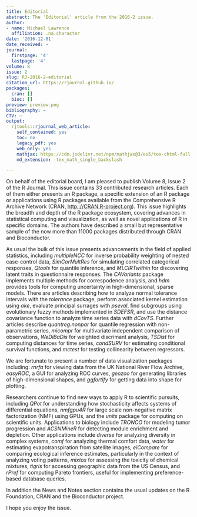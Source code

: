 ```yaml
---
title: Editorial
abstract: The 'Editorial' article from the 2016-2 issue.
author:
- name: Michael Lawrence
  affiliation: .na.character
date: '2016-12-01'
date_received: ~
journal:
  firstpage: '4'
  lastpage: '4'
volume: 8
issue: 2
slug: RJ-2016-2-editorial
citation_url: https://rjournal.github.io/
packages:
  cran: []
  bioc: []
preview: preview.png
bibliography: ~
CTV: ~
output:
  rjtools::rjournal_web_article:
    self_contained: yes
    toc: no
    legacy_pdf: yes
    web_only: yes
    mathjax: https://cdn.jsdelivr.net/npm/mathjax@3/es5/tex-chtml-full.js
    md_extension: -tex_math_single_backslash

---
```


::: article
On behalf of the editorial board, I am pleased to publish Volume 8,
Issue 2 of the R Journal. This issue contains 33 contributed research
articles. Each of them either presents an R package, a specific
extension of an R package or applications using R packages available
from the Comprehensive R Archive Network (CRAN,
<http:://CRAN.R-project.org>). This issue highlights the breadth and
depth of the R package ecosystem, covering advances in statistical
computing and visualization, as well as novel applications of R in
specific domains. The authors have described a small but representative
sample of the now more than 11000 packages distributed through CRAN and
Bioconductor.

As usual the bulk of this issue presents advancements in the field of
applied statistics, including *multipleNCC* for inverse probability
weighting of nested case-control data, *SimCorMultRes* for simulating
correlated categorical responses, *Qtools* for quantile inference, and
*MLCIRTwithin* for discovering latent traits in questionnaire responses.
The *CAVariants* package implements multiple methods for correspodence
analysis, and *hdm* provides tools for computing uncertainty in
high-dimensional, sparse models. There are articles describing how to
analyze normal tolerance intervals with the *tolerance* package, perform
associated kernel estimation using *ake*, evaluate principal surrages
with *pseval*, find subgroups using evolutionary fuzzy methods
implemented in *SDEFSR*, and use the distance covariance function to
analyze time series data with *dCovTS*. Further articles describe
*quantreg.nonpar* for quantile regression with non-parametric series,
*micompr* for multivariate independent comparison of observations,
*WeDiBaDis* for weighted discrimant analysis, *TSDist* for computing
distances for time series, *condSURV* for estimating conditional
survival functions, and *mctest* for testing collinearity between
regressors.

We are fortunate to present a number of data visualization packages
including: *rnrfa* for viewing data from the UK National River Flow
Archive, *easyROC*, a GUI for analyzing ROC curves, *geozoo* for
generating libraries of high-dimensional shapes, and *ggfortify* for
getting data into shape for plotting.

Researchers continue to find new ways to apply R to scientific pursuits,
including *QPot* for understanding how stochasticity affects systems of
differential equations, *nmfgpu4R* for large scale non-negative matrix
factorization (NMF) using GPUs, and the *units* package for computing on
scientific units. Applications to biology include *TRONCO* for modeling
tumor progression and *ACSNMineR* for detecting module enrichment and
depletion. Other applications include *diverse* for analyzing diversity
in complex systems, *comf* for analyzing thermal comfort data, *water*
for estimating evapotranspiration from satellite images, *eiCompare* for
comparing ecological inference estimates, particularly in the context of
analyzing voting patterns, *mixtox* for assessing the toxicity of
chemical mixtures, *tigris* for accessing geographic data from the US
Census, and *rPref* for computing Pareto frontiers, useful for
implementing preference-based database queries.

In addition the News and Notes section contains the usual updates on the
R Foundation, CRAN and the Bioconductor project.

I hope you enjoy the issue.
:::
